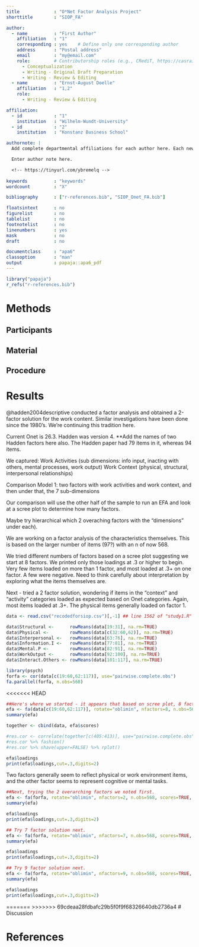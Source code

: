 ```yaml
---
title             : "O*Net Factor Analysis Project"
shorttitle        : "SIOP_FA"

author: 
  - name          : "First Author"
    affiliation   : "1"
    corresponding : yes    # Define only one corresponding author
    address       : "Postal address"
    email         : "my@email.com"
    role:         # Contributorship roles (e.g., CRediT, https://casrai.org/credit/)
      - Conceptualization
      - Writing - Original Draft Preparation
      - Writing - Review & Editing
  - name          : "Ernst-August Doelle"
    affiliation   : "1,2"
    role:
      - Writing - Review & Editing

affiliation:
  - id            : "1"
    institution   : "Wilhelm-Wundt-University"
  - id            : "2"
    institution   : "Konstanz Business School"

authornote: |
  Add complete departmental affiliations for each author here. Each new line herein must be indented, like this line.

  Enter author note here.

  <!-- https://tinyurl.com/ybremelq -->
  
keywords          : "keywords"
wordcount         : "X"

bibliography      : ["r-references.bib", "SIOP_Onet_FA.bib"]

floatsintext      : no
figurelist        : no
tablelist         : no
footnotelist      : no
linenumbers       : yes
mask              : no
draft             : no

documentclass     : "apa6"
classoption       : "man"
output            : papaja::apa6_pdf
---
```


```r
library("papaja")
r_refs("r-references.bib")
```

# Methods

## Participants

## Material

## Procedure

# Results

@hadden2004descriptive conducted a factor analysis and obtained a 2-factor solution for the work content. Similar investigations have been done since the 1980's. We're continuing this tradition here. 

Current Onet is 26.3. Hadden was version 4. **Add the names of two Hadden factors here also. The Hadden paper had 79 items in it, whereas 94 items.

We captured: 
Work Activities (sub dimensions: info input, inacting with others, mental processes, work output)
Work Context (physical, structural, interpersonal relationships)

Comparison Model 1: two factors with work activities and work context, and then under that, the 7 sub-dimensions

Our comparison will use the other half of the sample to run an EFA and look at a scree plot to determine how many factors. 

Maybe try hierarchical which 2 overaching factors with the "dimensions" under each). 

We are working on a factor analysis of the characteristics themselves. This is based on the larger number of items (97?) with an n of now 568. 

We tried different numbers of factors based on a scree plot suggesting we start at 8 factors. We printed only those loadings at .3 or higher to begin. Very few items loaded on more than 1 factor, and most loaded at .3+ on one factor. A few were negative. Need to think carefully about interpretation by exploring what the items themselves are.

Next - tried a 2 factor solution, wondering if items in the "context" and "activity" categories loaded as expected based on Onet categories. Again, most items loaded at .3+. The physical items generally loaded on factor 1.

```r

data <- read.csv("recodedforsiop.csv")[,-1] ## line 1562 of "study1.R" script

data$Structural <-      rowMeans(data[19:31], na.rm=TRUE)
data$Physical <-        rowMeans(data[c(32:60,62)], na.rm=TRUE)
data$Interpersonal <-   rowMeans(data[63:76], na.rm=TRUE)
data$Information.I <-   rowMeans(data[77:81], na.rm=TRUE)
data$Mental.P <-        rowMeans(data[82:91], na.rm=TRUE)
data$WorkOutput <-      rowMeans(data[92:100], na.rm=TRUE)
data$Interact.Others <- rowMeans(data[101:117], na.rm=TRUE)

library(psych)
forfa <- cor(data[c(19:60,62:117)], use="pairwise.complete.obs")
fa.parallel(forfa, n.obs=568)
```

<<<<<<< HEAD
```r
##Here's where we started - it appears that based on scree plot, 8 factors might be appropriate.
efa <- fa(data[c(19:60,62:117)], rotate="oblimin", nfactors=8, n.obs=568, scores=TRUE, alpha=.1) ## changed to data so can get factor scores
summary(efa)

together <- cbind(data, efa$scores)

#res.cor <- correlate(together[c(405:413)], use="pairwise.complete.obs")
#res.cor %>% fashion()
#res.cor %>% shave(upper=FALSE) %>% rplot()

efa$loadings
print(efa$loadings,cut=.3,digits=2)
```

Two factors generally seem to reflect physical or work environment items, and the other factor seems to represent cognitive or mental tasks. 

```r
##Next, trying the 2 overarching factors we noted first. 
efa <- fa(forfa, rotate="oblimin", nfactors=2, n.obs=568, scores=TRUE, alpha=.1)
summary(efa)

efa$loadings
print(efa$loadings,cut=.3,digits=2)
```

```r
## Try 7 factor solution next. 
efa <- fa(forfa, rotate="oblimin", nfactors=7, n.obs=568, scores=TRUE, alpha=.1)
summary(efa)

efa$loadings
print(efa$loadings,cut=.3,digits=2)
```

```r
## Try 9 factor solution next. 
efa <- fa(forfa, rotate="oblimin", nfactors=9, n.obs=568, scores=TRUE, alpha=.1)
summary(efa)

efa$loadings
print(efa$loadings,cut=.3,digits=2)
```
=======
>>>>>>> 69cdeaa28fdbafc29b5f0f9f68326640db2736a4
# Discussion


\newpage

# References

\begingroup
\setlength{\parindent}{-0.5in}
\setlength{\leftskip}{0.5in}

<div id="refs" custom-style="Bibliography"></div>
\endgroup
